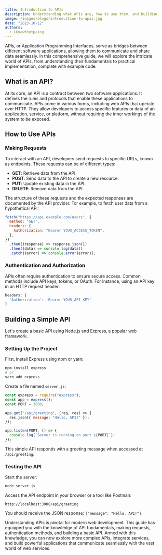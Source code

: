```yaml
---
title: Introduction to APIs
description: Understanding what APIs are, how to use them, and building a simple API for a web application.
image: /images/blogs/introduction-to-apis.jpg
date: "2023-10-12"
authors:
  - ikyawthetpaing
---
```


APIs, or Application Programming Interfaces, serve as bridges between different software applications, allowing them to communicate and share data seamlessly. In this comprehensive guide, we will explore the intricate world of APIs, from understanding their fundamentals to practical implementation, complete with example code.

## What is an API?

At its core, an API is a contract between two software applications. It defines the rules and protocols that enable these applications to communicate. APIs come in various forms, including web APIs that operate over HTTP. They allow developers to access specific features or data of an application, service, or platform, without requiring the inner workings of the system to be exposed.

## How to Use APIs

### Making Requests

To interact with an API, developers send requests to specific URLs, known as endpoints. These requests can be of different types:

- **GET**: Retrieve data from the API.
- **POST**: Send data to the API to create a new resource.
- **PUT**: Update existing data in the API.
- **DELETE**: Remove data from the API.

The structure of these requests and the expected responses are documented by the API provider. For example, to fetch user data from a hypothetical API:

```javascript
fetch("https://api.example.com/users", {
  method: "GET",
  headers: {
    Authorization: "Bearer YOUR_ACCESS_TOKEN",
  },
})
  .then((response) => response.json())
  .then((data) => console.log(data))
  .catch((error) => console.error(error));
```

### Authentication and Authorization

APIs often require authentication to ensure secure access. Common methods include API keys, tokens, or OAuth. For instance, using an API key in an HTTP request header:

```javascript
headers: {
  'Authorization': 'Bearer YOUR_API_KEY'
}
```

## Building a Simple API

Let's create a basic API using Node.js and Express, a popular web framework.

### Setting Up the Project

First, install Express using npm or yarn:

```bash
npm install express
# or
yarn add express
```

Create a file named `server.js`:

```javascript
const express = require("express");
const app = express();
const PORT = 3000;

app.get("/api/greeting", (req, res) => {
  res.json({ message: "Hello, API!" });
});

app.listen(PORT, () => {
  console.log(`Server is running on port ${PORT}`);
});
```

This simple API responds with a greeting message when accessed at `/api/greeting`.

### Testing the API

Start the server:

```bash
node server.js
```

Access the API endpoint in your browser or a tool like Postman:

```
http://localhost:3000/api/greeting
```

You should receive the JSON response: `{"message": "Hello, API!"}`.

Understanding APIs is pivotal for modern web development. This guide has equipped you with the knowledge of API fundamentals, making requests, authentication methods, and building a basic API. Armed with this knowledge, you can now explore more complex APIs, integrate services, and build powerful applications that communicate seamlessly with the vast world of web services.
